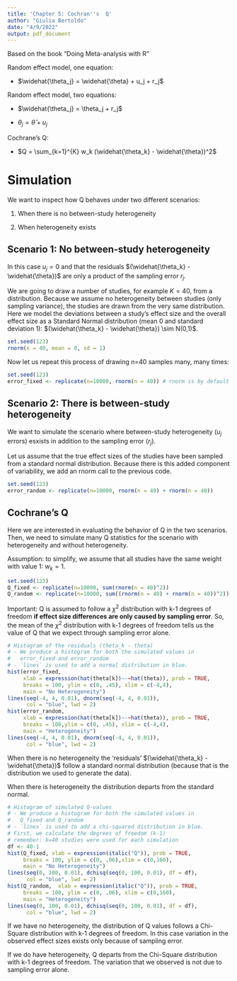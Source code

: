 ```yaml
---
title: 'Chapter 5: Cochran''s  Q'
author: "Giulia Bertoldo"
date: "4/9/2022"
output: pdf_document
---
```


Based on the book "Doing Meta-analysis with R"

Random effect model, one equation:  

* $\widehat{\theta_j} = \widehat{\theta}  + u_j + r_j$

Random effect model, two equations: 

* $\widehat{\theta_j} = \theta_j + r_j$

* $\theta_j = \widehat{\theta}  + u_j$

Cochrane's Q:

* $Q = \sum_{k=1}^{K} w_k (\widehat{\theta_k} - \widehat{\theta})^2$


# Simulation

We want to inspect how Q behaves under two different scenarios: 

1. When there is no between-study heterogeneity  

2. When heterogeneity exists 

## Scenario 1: No between-study heterogeneity

In this case $u_j = 0$ and that the residuals $(\widehat{\theta_k} - \widehat{\theta})$ are only a product of the sampling error $r_j$.

We are going to draw a number of studies, for example $K = 40$, from a distribution. Because we assume no heterogeneity between studies (only sampling variance), the studies are drawn from the very same distribution. Here we model the deviations between a study's effect size and the overall effect size as a Standard Normal distribution (mean 0 and standard deviation 1): $(\widehat{\theta_k} - \widehat{\theta}) \sim N(0,1)$. 

```r
set.seed(123)
rnorm(n = 40, mean = 0, sd = 1)
```

Now let us repeat this process of drawing n=40 samples many, many times:

```r
set.seed(123)
error_fixed <- replicate(n=10000, rnorm(n = 40)) # rnorm is by default standard normal
```


## Scenario 2: There is between-study heterogeneity

We want to simulate the scenario where between-study heterogeneity ($u_j$ errors) esxists in addition to the sampling error ($r_j$). 

Let us assume that the true effect sizes of the studies have been sampled from a standard normal distribution. Because there is this added component of variability, we add an rnorm call to the previous code. 

```r
set.seed(123)
error_random <- replicate(n=10000, rnorm(n = 40) + rnorm(n = 40))
```

## Cochrane's Q

Here we are interested in evaluating the behavior of Q in the two scenarios. Then, we need to simulate many Q statistics for the scenario with heterogeneity and without heterogeneity. 

Assumption: to simplify, we assume that all studies have the same weight with value 1: $w_k = 1$.

```r
set.seed(123)
Q_fixed <- replicate(n=10000, sum(rnorm(n = 40)^2)) 
Q_random <- replicate(n=10000, sum((rnorm(n = 40) + rnorm(n = 40))^2))
```


Important: Q is assumed to follow a $\chi^2$ distribution with k-1 degrees of freedom **if effect size differences are only caused by sampling error**. So, the mean of the $\chi^2$ distribution with k-1 degrees of freedom tells us the value of Q that we expect through sampling error alone. 

```r
# Histogram of the residuals (theta_k - theta)
# - We produce a histogram for both the simulated values in
#   error_fixed and error_random
# - `lines` is used to add a normal distribution in blue.
hist(error_fixed, 
     xlab = expression(hat(theta[k])~-~hat(theta)), prob = TRUE, 
     breaks = 100, ylim = c(0, .45), xlim = c(-4,4),
     main = "No Heterogeneity")
lines(seq(-4, 4, 0.01), dnorm(seq(-4, 4, 0.01)), 
      col = "blue", lwd = 2)
hist(error_random, 
     xlab = expression(hat(theta[k])~-~hat(theta)), prob = TRUE, 
     breaks = 100,ylim = c(0, .45), xlim = c(-4,4),
     main = "Heterogeneity")
lines(seq(-4, 4, 0.01), dnorm(seq(-4, 4, 0.01)), 
      col = "blue", lwd = 2)
```

When there is no heterogeneity the 'residuals' $(\widehat{\theta_k} - \widehat{\theta})$ follow a standard normal distribution (because that is the distribution we used to generate the data). 

When there is heterogeneity the distribution departs from the standard normal.

```r
# Histogram of simulated Q-values
# - We produce a histogram for both the simulated values in
#   Q_fixed and Q_random
# - `lines` is used to add a chi-squared distribution in blue.
# First, we calculate the degrees of freedom (k-1)
# remember: k=40 studies were used for each simulation
df <- 40-1
hist(Q_fixed, xlab = expression(italic("Q")), prob = TRUE, 
     breaks = 100, ylim = c(0, .06),xlim = c(0,160),
     main = "No Heterogeneity")
lines(seq(0, 100, 0.01), dchisq(seq(0, 100, 0.01), df = df), 
      col = "blue", lwd = 2)
hist(Q_random,  xlab = expression(italic("Q")), prob = TRUE, 
     breaks = 100, ylim = c(0, .06), xlim = c(0,160),
     main = "Heterogeneity")
lines(seq(0, 100, 0.01), dchisq(seq(0, 100, 0.01), df = df), 
      col = "blue", lwd = 2)
```

If we have no heterogeneity, the distribution of Q values follows a Chi-Square distribution with k-1 degrees of freedom. In this case variation in the observed effect sizes exists only because of sampling error.  

If we do have heterogeneity, Q departs from the Chi-Square distribution with k-1 degrees of freedom. The variation that we observed is not due to sampling error alone.  

